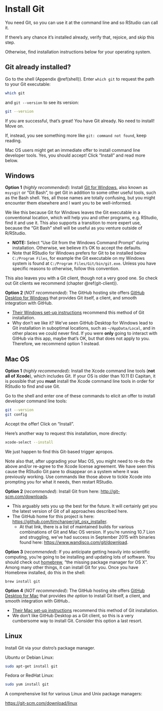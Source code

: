 # Install Git {#install-git}

You need Git, so you can use it at the command line and so RStudio can call it.

If there's any chance it's installed already, verify that, rejoice, and skip this step.

Otherwise, find installation instructions below for your operating system.

## Git already installed?

Go to the shell (Appendix \@ref(shell)). Enter `which git` to request the path to your Git executable:

```bash
which git
```

and `git --version` to see its version:
 
```bash
git --version
```

If you are successful, that's great! You have Git already. No need to install! Move on.

If, instead, you see something more like `git: command not found`, keep reading.

Mac OS users might get an immediate offer to install command line developer tools. Yes, you should accept! Click "Install" and read more below.

## Windows

**Option 1** (*highly recommended*): Install [Git for Windows](https://git-for-windows.github.io/), also known as `msysgit` or "Git Bash", to get Git in addition to some other useful tools, such as the Bash shell. Yes, all those names are totally confusing, but you might encounter them elsewhere and I want you to be well-informed.

We like this because Git for Windows leaves the Git executable in a conventional location, which will help you and other programs, e.g. RStudio, find it and use it. This also supports a transition to more expert use, because the "Git Bash" shell will be useful as you venture outside of R/RStudio.

  *  **NOTE:** Select "Use Git from the Windows Command Prompt" during installation. Otherwise, we believe it's OK to accept the defaults.
  * Note that RStudio for Windows prefers for Git to be installed below `C:/Program Files`, for example the Git executable on my Windows system is found at `C:/Program Files/Git/bin/git.exe`. Unless you have specific reasons to otherwise, follow this convention.

This also leaves you with a Git client, though not a very good one. So check out Git clients we recommend (chapter \@ref(git-client)).
  
**Option 2** (*NOT recommended*): The GitHub hosting site offers [GitHub Desktop for Windows](https://desktop.github.com/) that provides Git itself, a client, and smooth integration with GitHub.

  * [Their Windows set-up instructions](https://help.github.com/articles/set-up-git#platform-windows) recommend this method of Git installation.
  * Why don't we like it? We've seen GitHub Desktop for Windows lead to Git installation in suboptimal locations, such as `~/AppData/Local`, and in other places we could never find. If you were __only__ going to interact with GitHub via this app, maybe that's OK, but that does not apply to you. Therefore, we recommend option 1 instead.

## Mac OS

**Option 1** (*highly recommended*): Install the Xcode command line tools (**not all of Xcode**), which includes Git. If your OS is older than 10.11 El Capitan, it is possible that you **must** install the Xcode command line tools in order for RStudio to find and use Git.

Go to the shell and enter one of these commands to elicit an offer to install developer command line tools:

``` bash
git --version
git config
```

Accept the offer! Click on "Install".

Here's another way to request this installation, more directly:

``` bash
xcode-select --install
```

We just happen to find this Git-based trigger apropos.

Note also that, after upgrading your Mac OS, you might need to re-do the above and/or re-agree to the Xcode license agreement. We have seen this cause the RStudio Git pane to disappear on a system where it was previously working. Use commands like those above to tickle Xcode into prompting you for what it needs, then restart RStudio.

**Option 2** (*recommended*): Install Git from here: <http://git-scm.com/downloads>.

  * This arguably sets you up the best for the future. It will certainly get you the latest version of Git of all approaches described here.
  * The GitHub home for this project is here: <https://github.com/timcharper/git_osx_installer>.
    - At that link, there is a list of maintained builds for various combinations of Git and Mac OS version. If you're running 10.7 Lion and struggling, we've had success in September 2015 with binaries found here: <https://www.wandisco.com/git/download>. 

**Option 3** (*recommended*): If you anticipate getting heavily into scientific computing, you're going to be installing and updating lots of software. You should check out [homebrew](http://brew.sh), "the missing package manager for OS X". Among many other things, it can install Git for you. Once you have Homebrew installed, do this in the shell:

```
brew install git
```

**Option 4** (*NOT recommended*): The GitHub hosting site offers [GitHub Desktop for Mac](https://desktop.github.com/) that provides *the option* to install Git itself, a client, and smooth integration with GitHub..

  * [Their Mac set-up instructions](https://help.github.com/articles/set-up-git#platform-mac) recommend this method of Git installation.
  * We don't like GitHub Desktop as a Git client, so this is a very cumbersome way to install Git. Consider this option a last resort.

## Linux

Install Git via your distro's package manager.

Ubuntu or Debian Linux:

```sh
sudo apt-get install git
```

Fedora or RedHat Linux:

```sh
sudo yum install git
```

A comprehensive list for various Linux and Unix package managers:

<https://git-scm.com/download/linux>
